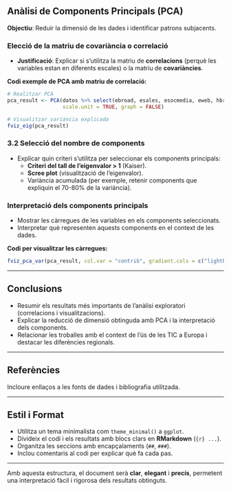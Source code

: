 



## Anàlisi de Components Principals (PCA)

**Objectiu**: Reduir la dimensió de les dades i identificar patrons subjacents.

### Elecció de la matriu de covariància o correlació

- **Justificació**: Explicar si s'utilitza la matriu de **correlacions** (perquè les variables estan en diferents escales) o la matriu de **covariàncies**.

**Codi exemple de PCA amb matriu de correlació:**

```r
# Realitzar PCA
pca_result <- PCA(datos %>% select(ebroad, esales, esocmedia, eweb, hbroad, hiacc, iuse),
                  scale.unit = TRUE, graph = FALSE)

# Visualitzar variància explicada
fviz_eig(pca_result)
```

### 3.2 Selecció del nombre de components

- Explicar quin criteri s'utilitza per seleccionar els components principals:  
  - **Criteri del tall de l'eigenvalor > 1** (Kaiser).  
  - **Scree plot** (visualització de l'eigenvalor).  
  - Variància acumulada (per exemple, retenir components que expliquin el 70-80% de la variància).  

###  Interpretació dels components principals

- Mostrar les càrregues de les variables en els components seleccionats.  
- Interpretar què representen aquests components en el context de les dades.

**Codi per visualitzar les càrregues:**

```r
fviz_pca_var(pca_result, col.var = "contrib", gradient.cols = c("lightblue", "blue"))
```

---

## Conclusions

- Resumir els resultats més importants de l'anàlisi exploratori (correlacions i visualitzacions).  
- Explicar la reducció de dimensió obtinguda amb PCA i la interpretació dels components.  
- Relacionar les troballes amb el context de l'ús de les TIC a Europa i destacar les diferències regionals.  

---

## Referències
Incloure enllaços a les fonts de dades i bibliografia utilitzada.

---

## **Estil i Format**  
- Utilitza un tema minimalista com `theme_minimal()` a `ggplot`.  
- Divideix el codi i els resultats amb blocs clars en **RMarkdown** (```{r} ... ```).  
- Organitza les seccions amb encapçalaments (`##`, `###`).  
- Inclou comentaris al codi per explicar què fa cada pas.  

---

Amb aquesta estructura, el document serà **clar**, **elegant** i **precís**, permetent una interpretació fàcil i rigorosa dels resultats obtinguts.

















